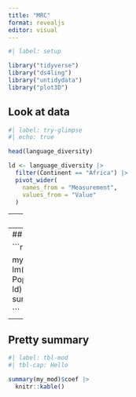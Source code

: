 ```yaml
---
title: "MRC"
format: revealjs
editor: visual
---
```


```r
#| label: setup

library("tidyverse")
library("ds4ling")
library("untidydata")
library("plot3D")


```

## Look at data

```r
#| label: try-glimpse
#| echo: true

head(language_diversity)

ld <- language_diversity |> 
  filter(Continent == "Africa") |> 
  pivot_wider(
    names_from = "Measurement", 
    values_from = "Value"
  )

```

---
## A plot

```r
#| label: fig-plot
#| fig-dpi: 300
#| fig-asp: 0.56
#| out-width: "100"

ld |> 
ggplot() + 
  aes(x = Population, y = Langs, color = Area, label = Country) +
  geom_text(aes(color = Area, label = Country)) + 
  geom_smooth(method = lm, formular = "y ~ x")

```


---
## A model

```r
#| label: mrc


my_mod <- lm(Langs ~ Area + Population, data = ld)
summary(my_mod)

```

---
## Pretty summary

```r
#| label: tbl-mod
#| tbl-cap: Hello

summary(my_mod)$coef |>
  knitr::kable()
```

